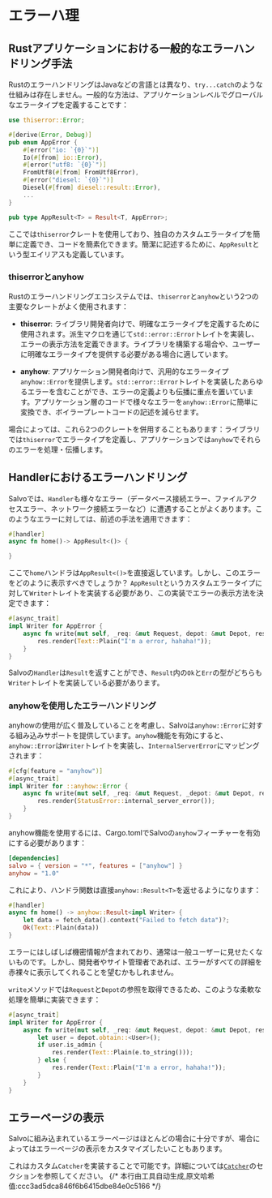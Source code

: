 # エラーハ理

## Rustアプリケーションにおける一般的なエラーハンドリング手法

RustのエラーハンドリングはJavaなどの言語とは異なり、`try...catch`のような仕組みは存在しません。一般的な方法は、アプリケーションレベルでグローバルなエラータイプを定義することです：

```rust
use thiserror::Error;

#[derive(Error, Debug)]
pub enum AppError {
    #[error("io: `{0}`")]
    Io(#[from] io::Error),
    #[error("utf8: `{0}`")]
    FromUtf8(#[from] FromUtf8Error),
    #[error("diesel: `{0}`")]
    Diesel(#[from] diesel::result::Error),
    ...
}

pub type AppResult<T> = Result<T, AppError>;
```

ここでは`thiserror`クレートを使用しており、独自のカスタムエラータイプを簡単に定義でき、コードを簡素化できます。簡潔に記述するために、`AppResult`という型エイリアスも定義しています。

### thiserrorとanyhow

Rustのエラーハンドリングエコシステムでは、`thiserror`と`anyhow`という2つの主要なクレートがよく使用されます：

- **thiserror**: ライブラリ開発者向けで、明確なエラータイプを定義するために使用されます。派生マクロを通じて`std::error::Error`トレイトを実装し、エラーの表示方法を定義できます。ライブラリを構築する場合や、ユーザーに明確なエラータイプを提供する必要がある場合に適しています。

- **anyhow**: アプリケーション開発者向けで、汎用的なエラータイプ`anyhow::Error`を提供します。`std::error::Error`トレイトを実装したあらゆるエラーを含むことができ、エラーの定義よりも伝播に重点を置いています。アプリケーション層のコードで様々なエラーを`anyhow::Error`に簡単に変換でき、ボイラープレートコードの記述を減らせます。

場合によっては、これら2つのクレートを併用することもあります：ライブラリでは`thiserror`でエラータイプを定義し、アプリケーションでは`anyhow`でそれらのエラーを処理・伝播します。

## Handlerにおけるエラーハンドリング

Salvoでは、`Handler`も様々なエラー（データベース接続エラー、ファイルアクセスエラー、ネットワーク接続エラーなど）に遭遇することがよくあります。このようなエラーに対しては、前述の手法を適用できます：

```rust
#[handler]
async fn home()-> AppResult<()> {

}
```

ここで`home`ハンドラは`AppResult<()>`を直接返しています。しかし、このエラーをどのように表示すべきでしょうか？ `AppResult`というカスタムエラータイプに対して`Writer`トレイトを実装する必要があり、この実装でエラーの表示方法を決定できます：

```rust
#[async_trait]
impl Writer for AppError {
    async fn write(mut self, _req: &mut Request, depot: &mut Depot, res: &mut Response) {
        res.render(Text::Plain("I'm a error, hahaha!"));
    }
}
```

Salvoの`Handler`は`Result`を返すことができ、`Result`内の`Ok`と`Err`の型がどちらも`Writer`トレイトを実装している必要があります。

### anyhowを使用したエラーハンドリング

anyhowの使用が広く普及していることを考慮し、Salvoは`anyhow::Error`に対する組み込みサポートを提供しています。`anyhow`機能を有効にすると、`anyhow::Error`は`Writer`トレイトを実装し、`InternalServerError`にマッピングされます：

```rust
#[cfg(feature = "anyhow")]
#[async_trait]
impl Writer for ::anyhow::Error {
    async fn write(mut self, _req: &mut Request, _depot: &mut Depot, res: &mut Response) {
        res.render(StatusError::internal_server_error());
    }
}
```

anyhow機能を使用するには、Cargo.tomlでSalvoの`anyhow`フィーチャーを有効にする必要があります：

```toml
[dependencies]
salvo = { version = "*", features = ["anyhow"] }
anyhow = "1.0"
```

これにより、ハンドラ関数は直接`anyhow::Result<T>`を返せるようになります：

```rust
#[handler]
async fn home() -> anyhow::Result<impl Writer> {
    let data = fetch_data().context("Failed to fetch data")?;
    Ok(Text::Plain(data))
}
```

エラーにはしばしば機密情報が含まれており、通常は一般ユーザーに見せたくないものです。しかし、開発者やサイト管理者であれば、エラーがすべての詳細を赤裸々に表示してくれることを望むかもしれません。

`write`メソッドでは`Request`と`Depot`の参照を取得できるため、このような柔軟な処理を簡単に実装できます：

```rust
#[async_trait]
impl Writer for AppError {
    async fn write(mut self, _req: &mut Request, depot: &mut Depot, res: &mut Response) {
        let user = depot.obtain::<User>();
        if user.is_admin {
            res.render(Text::Plain(e.to_string()));
        } else {
            res.render(Text::Plain("I'm a error, hahaha!"));
        }
    }
}
```

## エラーページの表示

Salvoに組み込まれているエラーページはほとんどの場合に十分ですが、場合によってはエラーページの表示をカスタマイズしたいこともあります。

これはカスタム`Catcher`を実装することで可能です。詳細については[`Catcher`](../concepts/catcher.html)のセクションを参照してください。
{/* 本行由工具自动生成,原文哈希值:ccc3ad5dca846f6b6415dbe84e0c5166 */}
